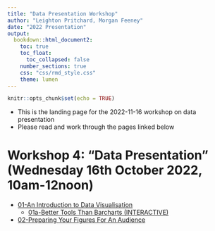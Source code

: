 ```yaml
---
title: "Data Presentation Workshop"
author: "Leighton Pritchard, Morgan Feeney"
date: "2022 Presentation"
output: 
  bookdown::html_document2:
    toc: true
    toc_float:
      toc_collapsed: false
    number_sections: true
    css: "css/rmd_style.css"
    theme: lumen
---
```



```r
knitr::opts_chunk$set(echo = TRUE)
```

<div id="summary">
- This is the landing page for the 2022-11-16 workshop on data presentation
- Please read and work through the pages linked below
</div>

# Workshop 4: "Data Presentation" (Wednesday 16th October 2022, 10am-12noon)

- [01-An Introduction to Data Visualisation](./04-01-visualisation.html)
  - [01a-Better Tools Than Barcharts (INTERACTIVE)](https://sipbs-bm432.shinyapps.io/03-04a-barchart/)
- [02-Preparing Your Figures For An Audience](./04-02-figure_preparation.html)

